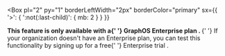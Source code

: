 
<Box
    pl="2"
    py="1"
    borderLeftWidth="2px"
    borderColor="primary"
    sx={{
    '>': {
        ':not(:last-child)': {
        mb: 2
        }
    }
    }}
>

<Flex as="span">
  <chakra.span pl="10px" pr="10px">
    <Center h="100%">
      <EnterpriseIcon />
    </Center>
  </chakra.span>
  <Text pl="1">
    <b>
      This feature is only available with a{' '}
      <Link
        color={'tertiary'}
        href="https://www.apollographql.com/docs/graphos/enterprise/"
      >
        GraphOS Enterprise plan
      </Link>
      .
    </b>{' '}
    If your organization doesn't have an Enterprise plan, you can test this
    functionality by signing up for a free{' '}
    <Link
      color={'tertiary'}
      href="https://www.apollographql.com/docs/graphos/org/plans/#enterprise-trials"
    >
      Enterprise trial
    </Link>
    .
  </Text>
</Flex>

</Box>
